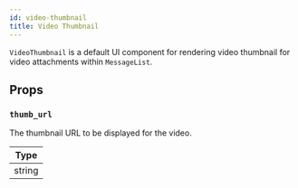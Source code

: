 ```yaml
---
id: video-thumbnail
title: Video Thumbnail
---
```


`VideoThumbnail` is a default UI component for rendering video thumbnail for video attachments within `MessageList`.

## Props

### `thumb_url`

The thumbnail URL to be displayed for the video.

| Type   |
| ------ |
| string |
